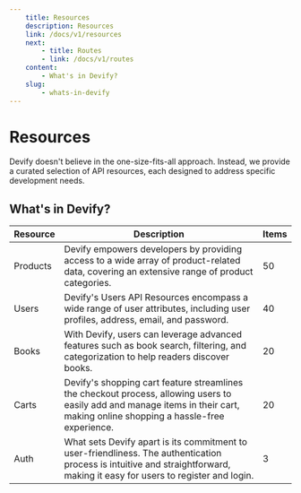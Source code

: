 ```yaml
---
    title: Resources
    description: Resources
    link: /docs/v1/resources
    next: 
        - title: Routes
        - link: /docs/v1/routes
    content: 
        - What's in Devify?
    slug: 
        - whats-in-devify
---
```


# Resources

Devify doesn't believe in the one-size-fits-all approach. Instead, we provide a curated selection of API resources, each designed to address specific development needs.

## What's in Devify?

| Resource | Description                                                                                                                                                                    | Items |
| -------- | ------------------------------------------------------------------------------------------------------------------------------------------------------------------------------ | ----- |
| Products | Devify empowers developers by providing access to a wide array of product-related data, covering an extensive range of product categories.                                     | 50    |
| Users    | Devify's Users API Resources encompass a wide range of user attributes, including user profiles, address, email, and password.                                                 | 40    |
| Books    | With Devify, users can leverage advanced features such as book search, filtering, and categorization to help readers discover books.                                           | 20    |
| Carts    | Devify's shopping cart feature streamlines the checkout process, allowing users to easily add and manage items in their cart, making online shopping a hassle-free experience. | 20    |
| Auth     | What sets Devify apart is its commitment to user-friendliness. The authentication process is intuitive and straightforward, making it easy for users to register and login.    | 3     |
